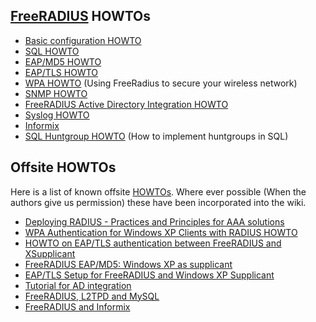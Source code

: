 ==[[FreeRADIUS]] HOWTOs==

* [[Basic configuration HOWTO]]
* [[SQL HOWTO]]
* [[EAP/MD5 HOWTO]]
* [[EAP/TLS HOWTO]]
* [[WPA HOWTO]] (Using FreeRadius to secure your wireless network)
* [[SNMP HOWTO]]
* [[FreeRADIUS Active Directory Integration HOWTO]]
* [[Syslog HOWTO]]
* [[Informix]]
* [[SQL Huntgroup HOWTO]] (How to implement huntgroups in SQL)

==Offsite HOWTOs==
Here is a list of known offsite [[HOWTO]]s. Where ever possible (When the authors give us permission) these have been incorporated into the wiki.
* [http://deployingradius.com/documents/configuration/ Deploying RADIUS - Practices and Principles for AAA solutions]
* [http://www.hep.phys.soton.ac.uk/~jhe/documents/WPA-Authentication+RADIUS-HOWTO.html WPA Authentication for Windows XP Clients with RADIUS HOWTO]
* [http://www.missl.cs.umd.edu/wireless/eaptls/ HOWTO on EAP/TLS authentication between FreeRADIUS and XSupplicant]
* [http://www.freeradius.org/doc/EAP-MD5.html FreeRADIUS EAP/MD5: Windows XP as supplicant]
* [http://www.freeradius.org/doc/EAPTLS.pdf EAP/TLS Setup for FreeRADIUS and Windows XP Supplicant]
* [http://homepages.lu/charlesschwartz/radius/freeRadius_AD_tutorial.pdf Tutorial for AD integration]
* [http://blog.derjohn.de/snipsnap/space/start/2006-09-27/1#Freeradius_und_MySQL FreeRADIUS, L2TPD and MySQL]
* [http://web.pip.com.au/brads-howtos/freeradius-informix.html FreeRADIUS and Informix]